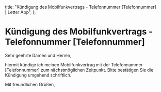   title: "Kündigung des Mobilfunkvertrags - Telefonnummer [Telefonnummer] | Letter App",
};

# Kündigung des Mobilfunkvertrags - Telefonnummer [Telefonnummer]

Sehr geehrte Damen und Herren,

hiermit kündige ich meinen Mobilfunkvertrag mit der Telefonnummer [Telefonnummer] zum nächstmöglichen Zeitpunkt. Bitte bestätigen Sie die Kündigung umgehend schriftlich.

Mit freundlichen Grüßen,
